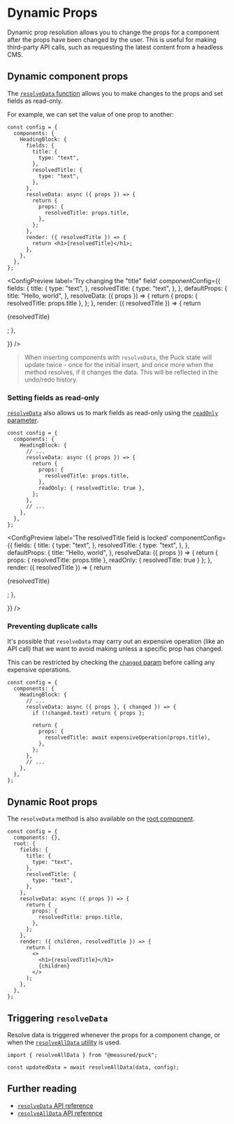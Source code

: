 
# Dynamic Props

Dynamic prop resolution allows you to change the props for a component after the props have been changed by the user. This is useful for making third-party API calls, such as requesting the latest content from a headless CMS.

## Dynamic component props

The [`resolveData` function](/docs/api-reference/configuration/component-config#resolvedatadata-params) allows you to make changes to the props and set fields as read-only.

For example, we can set the value of one prop to another:

```tsx showLineNumbers copy {12-18}
const config = {
  components: {
    HeadingBlock: {
      fields: {
        title: {
          type: "text",
        },
        resolvedTitle: {
          type: "text",
        },
      },
      resolveData: async ({ props }) => {
        return {
          props: {
            resolvedTitle: props.title,
          },
        };
      },
      render: ({ resolvedTitle }) => {
        return <h1>{resolvedTitle}</h1>;
      },
    },
  },
};
```

<ConfigPreview
  label='Try changing the "title" field'
  componentConfig={{
    fields: {
      title: {
        type: "text",
      },
      resolvedTitle: {
        type: "text",
      },
    },
    defaultProps: {
      title: "Hello, world",
    },
    resolveData: ({ props }) => {
      return {
        props: { resolvedTitle: props.title },
      };
    },
    render: ({ resolvedTitle }) => {
      return <p>{resolvedTitle}</p>;
    },

}}
/>

> When inserting components with `resolveData`, the Puck state will update twice - once for the initial insert, and once more when the method resolves, if it changes the data. This will be reflected in the undo/redo history.

### Setting fields as read-only

[`resolveData`](/docs/api-reference/configuration/component-config#resolvedatadata-params) also allows us to mark fields as read-only using the [`readOnly` parameter](/docs/api-reference/configuration/component-config#datareadonly-1).

```tsx showLineNumbers copy {17}
const config = {
  components: {
    HeadingBlock: {
      // ...
      resolveData: async ({ props }) => {
        return {
          props: {
            resolvedTitle: props.title,
          },
          readOnly: { resolvedTitle: true },
        };
      },
      // ...
    },
  },
};
```

<ConfigPreview
  label='The resolvedTitle field is locked'
  componentConfig={{
    fields: {
      title: {
        type: "text",
      },
      resolvedTitle: {
        type: "text",
      },
    },
    defaultProps: {
      title: "Hello, world",
    },
    resolveData: ({ props }) => {
      return {
        props: { resolvedTitle: props.title },
        readOnly: { resolvedTitle: true }
      };
    },
    render: ({ resolvedTitle }) => {
      return <p>{resolvedTitle}</p>;
    },

}}
/>

### Preventing duplicate calls

It's possible that `resolveData` may carry out an expensive operation (like an API call) that we want to avoid making unless a specific prop has changed.

This can be restricted by checking the [`changed` param](/docs/api-reference/configuration/component-config#paramschanged) before calling any expensive operations.

```tsx showLineNumbers copy {6}
const config = {
  components: {
    HeadingBlock: {
      // ...
      resolveData: async ({ props }, { changed }) => {
        if (!changed.text) return { props };

        return {
          props: {
            resolvedTitle: await expensiveOperation(props.title),
          },
        };
      },
      // ...
    },
  },
};
```

## Dynamic Root props

The `resolveData` method is also available on the [root component](/docs/api-reference/configuration/config#root).

```tsx showLineNumbers copy {12-18}
const config = {
  components: {},
  root: {
    fields: {
      title: {
        type: "text",
      },
      resolvedTitle: {
        type: "text",
      },
    },
    resolveData: async ({ props }) => {
      return {
        props: {
          resolvedTitle: props.title,
        },
      };
    },
    render: ({ children, resolvedTitle }) => {
      return (
        <>
          <h1>{resolvedTitle}</h1>
          {children}
        </>
      );
    },
  },
};
```

## Triggering `resolveData`

Resolve data is triggered whenever the props for a component change, or when the [`resolveAllData` utility](/docs/api-reference/functions/resolve-all-data) is used.

```tsx showLineNumbers copy
import { resolveAllData } from "@measured/puck";

const updatedData = await resolveAllData(data, config);
```

## Further reading

- [`resolveData` API reference](/docs/api-reference/configuration/component-config#resolvedatadata-params)
- [`resolveAllData` API reference](/docs/api-reference/functions/resolve-all-data)
